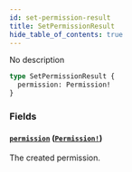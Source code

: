 ```yaml
---
id: set-permission-result
title: SetPermissionResult
hide_table_of_contents: true
---
```



No description

```graphql
type SetPermissionResult {
  permission: Permission!
}
```


### Fields

#### [`permission`](#) ([`Permission!`](/schema/objects/permission))

The created permission.




